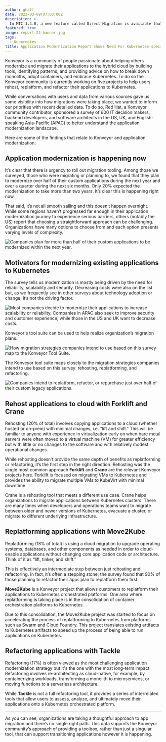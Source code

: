 ```yaml
---
author: ghaff
date: 2022-03-09T07:00:00Z
description: >-
  In MTC 1.4.0, a new feature called Direct Migration is available that will yield significant time savings for most customers migrating persistent volumes and/or internal images.
featured: true
image: report-22-banner.jpg
tags:
  - Kubernetes
title: Application Modernization Report Shows Need For Kubernetes-specific Migration Tooling
---
```


Konveyor is a community of people passionate about helping others modernize and migrate their applications to the hybrid cloud by building tools, identifying patterns, and providing advice on how to break down monoliths, adopt containers, and embrace Kubernetes. To do so the Konveyor community is currently working on five projects to help users rehost, replatform, and refactor their applications to Kubernetes.

While conversations with users and data from various sources gave us some visibility into how migrations were taking place, we wanted to inform our priorities with recent detailed data. To do so, Red Hat, a Konveyor community contributor, sponsored a survey of 600 IT decision makers, backend developers, and software architects in the US, UK, and English-speaking Asia-Pacific (APAC) to better understand the application modernization landscape.

Here are some of the findings that relate to Konveyor and application modernization:

## Application modernization is happening now

It’s clear that there is urgency to roll out migration tooling. Among those we surveyed, those who were migrating or planning to, we found that they plan to modernize over half of their custom applications during the next year and over a quarter during the next six months. Only 20% expected the modernization to take more than two years. It’s clear this is happening right now.

That said, it’s not all smooth sailing and this doesn’t happen overnight. While some regions haven’t progressed far enough in their application modernization journey to experience serious barriers, others (notably the US) report that choosing a straightforward approach can be challenging. Organizations have many options to choose from and each option presents varying levels of complexity.

![Companies plan for more than half of their custom applications to be modernized within the next year.](modernization-plan.svg)

## Motivators for modernizing existing applications to Kubernetes

The survey tells us modernization is mostly being driven by the need for reliability, scalability and security. Decreasing costs were also on the list but, as we frequently see in other surveys about technology adoption or change, it’s not the driving factor.

![Most companies decide to modernize their applications to increase scalability or reliability. Companies in APAC also seek to improve security and customer experience, while those in the US and UK want to decrease costs.](increase-scalability.svg)

Konveyor's tool suite can be used to help realize organization’s migration plans.

![How migration strategies companies intend to use based on this survey map to the Konveyor Tool Suite.](map-to-konveyor.svg)

The Konveyor tool suite maps closely to the migration strategies companies intend to use based on this survey: rehosting, replatforming, and refactoring.

![Companies intend to replatform, refactor, or repurchase just over half of their custom legacy applications.](replatform-plan.svg)

## Rehost applications to cloud with Forklift and Crane

Rehosting (20% of total) involves copying applications to a cloud (whether hosted or on-prem) with minimal changes, i.e. “lift and shift.” This will be familiar to anyone with experience in virtualization early on when bare metal servers were often moved to a virtual machine (VM) for greater efficiency but with little or no changes to the software and with relatively modest operational changes.

While rehosting doesn’t provide the same depth of benefits as replatforming or refactoring, it’s the first step in the right direction. Rehosting was the single most common approach
**Forklift** and **Crane** are the relevant Konveyor projects here. Forklift is focused on migrating VMs to Kubernetes and provides the ability to migrate multiple VMs to KubeVirt with minimal downtime.

Crane is a rehosting tool that meets a different use case. Crane helps organizations to migrate applications between Kubernetes clusters. There are many times when developers and operations teams want to migrate between older and newer versions of Kubernetes, evacuate a cluster, or migrate to different underlying infrastructure.

## Replatforming applications with Move2Kube

Replatforming (18% of total) is using a cloud migration to upgrade operating systems, databases, and other components as needed in order to cloud-enable applications without changing core application code or architecture. Think of it as “lift, tinker, and shift.”

This is effectively an intermediate step between just rehosting and refactoring. In fact, it’s often a stepping stone; the survey found that 90% of those planning to refactor their apps plan to replatform them first.

**Move2Kube** is a Konveyor project that allows customers to replatform their applications to Kubernetes orchestrated platforms. One area where replatforming is taking place is in the consolidation of container orchestration platforms to Kubernetes.

Due to this consolidation, the Move2Kube project was started to focus on accelerating the process of replatforming to Kubernetes from platforms such as Swarm and Cloud Foundry. This project translates existing artifacts to Kubernetes artifacts to speed up the process of being able to run applications on Kubernetes.

## Refactoring applications with Tackle

Refactoring (17%) is often viewed as the most challenging application modernization strategy but it's the one with the most long-term impact. Refactoring involves re-architecting as cloud-native, for example, by containerizing workloads, transforming a monolith to microservices, or moving functions to a serverless architecture.

While **Tackle** is not a full refactoring tool, it provides a series of interrelated tools that allow users to assess, analyze, and ultimately move their applications onto a Kubernetes orchestrated platform.

---

As you can see, organizations are taking a thoughtful approach to app migration and there’s no single right path. This data supports the Konveyor community’s approach of providing a toolbox, rather than just a singular tool, that can support transitioning applications however it is happening.
